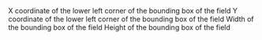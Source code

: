 
<Attribute name="bbox.x" required="1">
    X coordinate of the lower left corner of the bounding box of the field
</Attribute>
<Attribute name="bbox.y" required="1">
    Y coordinate of the lower left corner of the bounding box of the field
</Attribute>
<Attribute name="bbox.width" required="1">
    Width of the bounding box of the field
</Attribute>
<Attribute name="bbox.height" required="1">
    Height of the bounding box of the field
</Attribute>